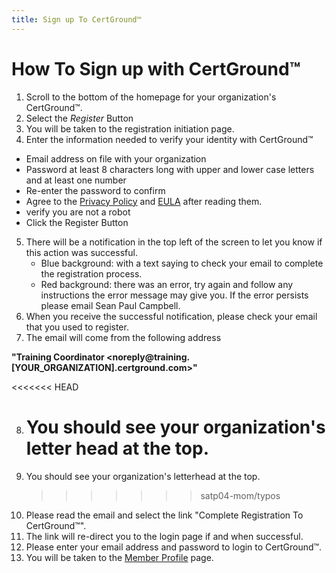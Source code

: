 ```yaml
---
title: Sign up To CertGround™️
---
```


# How To Sign up with CertGround&trade;

1. Scroll to the bottom of the homepage for your organization's CertGround™.
2. Select the _Register_ Button
3. You will be taken to the registration initiation page.
4. Enter the information needed to verify your identity with CertGround™

- Email address on file with your organization
- Password at least 8 characters long with upper and lower case letters and at least one number
- Re-enter the password to confirm
- Agree to the [Privacy Policy](/privacy-policy) and [EULA](/eula) after reading them.
- verify you are not a robot
- Click the Register Button

5. There will be a notification in the top left of the screen to let you know if this action was successful.
   - Blue background: with a text saying to check your email to complete the registration process.
   - Red background: there was an error, try again and follow any instructions the error message may give you. If the error persists please email Sean Paul Campbell.
6. When you receive the successful notification, please check your email that you used to register.
7. The email will come from the following address

**"Training Coordinator &lt;noreply@training.[YOUR_ORGANIZATION].certground.com&gt;"**

<<<<<<< HEAD

8. # You should see your organization's letter head at the top.
9. You should see your organization's letterhead at the top.
   > > > > > > > satp04-mom/typos
10. Please read the email and select the link "Complete Registration To CertGround™".
11. The link will re-direct you to the login page if and when successful.
12. Please enter your email address and password to login to CertGround™.
13. You will be taken to the <a href="/docs/member/member-profile">Member Profile</a> page.
